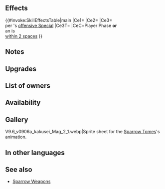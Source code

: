 {{Weapon Infobox
|tagid=SID_ラウアスパロー＋
|intID=4757
|userVersion1=Closed
|userVersion2=Open
|userVersion3=Gleam Closed
|userVersion4=Gleam Open
|exclusive=0
|weaponType=Red Tome
|cost=300
|might=12
|range=2
|effect=If unit initiates combat or is within 2 spaces of an ally, grants Atk/Spd/Def/Res+5 to unit, and deals damage = 10% of unit's Atk during combat (excluding area-of-effect Specials), and also, when unit's Special triggers, neutralizes foe's "reduces damage by X%" effects from foe's non-Special skills (excluding area-of-effect Specials).
|required=Rauðrsparrow
|refinePaths=default
|refineSP=350
|refineMedals=500
|refineStones=50
|properties=random_owner
}}
==Effects==
{{#invoke:SkillEffectsTable|main
|Ce1={{Eft|Temporary buffs|Atk/Spd/Def/Res|5}}
|Ce2={{Eft|Damage Boost|10% of {{Tgt|Unit}}'s Atk}}
|Ce3={{Eft|Neutralize Damage Reduction}}<br>per {{Tgt|Unit}}'s [[offensive Special]]
|Ce3T={{Tgt|Foe}}
|CeC=Player Phase '''or'''<br>an {{Tgt|Ally}} is<br>[[within 2 spaces]]
}}
==Notes==
{{IfUnitInitiates}}
{{Temporary buffs}}
{{AtkDamageBoost}}
{{DamageReductionNeutralization}}
==Upgrades==
{{Weapon Upgrade List}}
==List of owners==
{{Skill Hero List}}
==Availability==
{{PassiveFocusList}}
{{PassiveDistributionList}}
{{PassiveCombatManualList}}
==Gallery==
<gallery>
V9.6_v0906a_kakusei_Mag_2_1.webp|Sprite sheet for the [[Skill families/Weapons#Sparrow|Sparrow Tomes]]'s animation.
</gallery>
==In other languages==
{{OtherLanguages
|japanese=
|german=
|spanishEU=
|spanishLA=
|french=
|italian=
|chineseTW=
|portuguese=
}}
==See also==
{{See also skills|cond=Description LIKE '%neutralizes foe_s "reduces damage by X%" effects%' AND NOT SCategory='special' AND Exclusive='1' AND NAME NOT LIKE '%sparrow+'}}
* [[Skill families/Weapons#Sparrow|Sparrow Weapons]]
{{Weapons Navbox}}